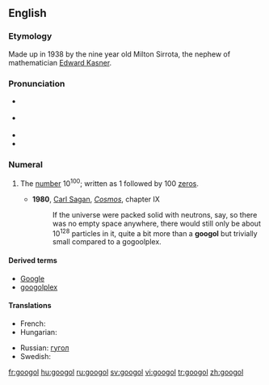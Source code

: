 ==English==
{{wikipedia}}

===Etymology===
Made up in 1938 by the nine year old Milton Sirrota, the nephew of mathematician [[w:Edward Kasner|Edward Kasner]].

===Pronunciation===
* {{a|UK}} {{IPA|/ˈguː.gəl/|/ˈguː.gɒl/}}
* {{a|US}} {{IPA|/ˈgu.gəl/|/ˈgu.gɑl/}}
* {{audio|en-us-googol.ogg|Audio (US)}}
* {{rhymes|uːɡəl}}

===Numeral===
{{infl|en|numeral}}

# {{cardinal|lang=en}} The [[number]] 10<sup>100</sup>; written as 1 followed by 100 [[zero]]s.
#* '''1980''', [[w:Carl Sagan|Carl Sagan]], ''[[w:Cosmos (book)|Cosmos]]'', chapter IX
#*: If the universe were packed solid with neutrons, say, so there was no empty space anywhere, there would still only be about 10<sup>128</sup> particles in it, quite a bit more than a '''googol''' but trivially small compared to a gogoolplex.

====Derived terms====
* [[Google]]
* [[googolplex]]

====Translations====
{{trans-top|1 followed by 100 zeros}}
* French: {{t+|fr|gogol|m}}
* Hungarian: {{t+|hu|googol}}
{{trans-mid}}
* Russian: [[гугол]]
* Swedish: {{t+|sv|googol|c}}
{{trans-bottom}}

[[fr:googol]]
[[hu:googol]]
[[ru:googol]]
[[sv:googol]]
[[vi:googol]]
[[tr:googol]]
[[zh:googol]]